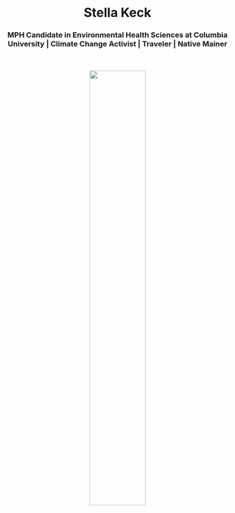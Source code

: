 

<br>

<center>
<h1> Stella Keck </h1>

<h3> MPH Candidate in Environmental Health Sciences at Columbia University | Climate Change Activist | Traveler | Native Mainer </h3>
<br><br>
<img src="Images/Hiking.jpg" style="width:50%">
</center>
